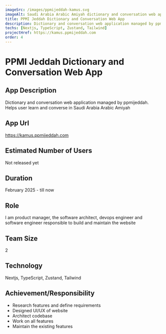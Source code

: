 ```yaml
---
imageSrc: /images/ppmijeddah-kamus.svg
imageAlt: Saudi Arabia Arabic Amiyah dictionary and conversation web application managed by ppmijeddah
title: PPMI Jeddah Dictionary and Conversation Web App
description: Dictionary and conversation web application managed by ppmijeddah. Helps user learn and converse in Saudi Arabia Arabic Amiyah
techs: [Nextjs, TypeScript, Zustand, Tailwind]
projectHref: https://kamus.ppmijeddah.com
order: 4
---
```



<MdImageContainer>
  <Picture
    src="/images/ppmijeddah-kamus.svg"
    alt="Saudi Arabia Arabic Amiyah dictionary and conversation web application managed by ppmijeddah"
    width="770"
    height="730"
  />
</MdImageContainer>

# PPMI Jeddah Dictionary and Conversation Web App

## App Description

Dictionary and conversation web application managed by ppmijeddah. Helps user learn and converse in Saudi Arabia Arabic Amiyah

## App Url

https://kamus.ppmijeddah.com

## Estimated Number of Users

Not released yet

## Duration

February 2025 - till now

## Role

I am product manager, the software architect, devops engineer and software engineer responsible to build and maintain the website

## Team Size

2

## Technology

Nextjs, TypeScript, Zustand, Tailwind

## Achievement/Responsibility

- Research features and define requirements
- Designed UI/UX of website
- Architect codebase
- Work on all features
- Maintain the existing features
